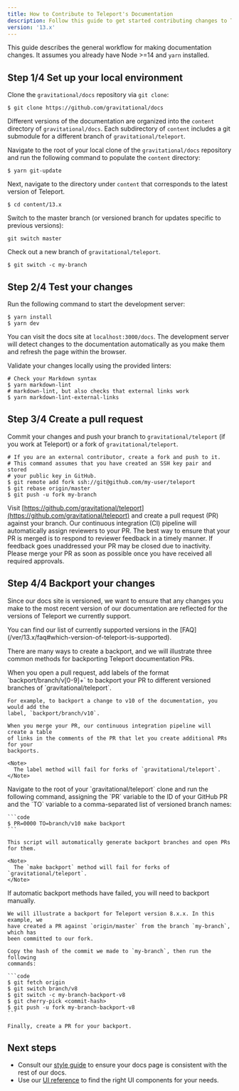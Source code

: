 ```yaml
---
title: How to Contribute to Teleport's Documentation
description: Follow this guide to get started contributing changes to Teleport's documentation
version: '13.x'
---
```


This guide describes the general workflow for making documentation changes.
It assumes you already have Node >=14 and `yarn` installed.

## Step 1/4 Set up your local environment

Clone the `gravitational/docs` repository via `git clone`:

```code
$ git clone https://github.com/gravitational/docs
```

Different versions of the documentation are organized into the `content`
directory of `gravitational/docs`. Each subdirectory of `content` includes a git
submodule for a different branch of `gravitational/teleport`.

Navigate to the root of your local clone of the `gravitational/docs` repository
and run the following command to populate the `content` directory:

```code
$ yarn git-update
```

Next, navigate to the directory under `content` that corresponds to the latest version of Teleport.

```code
$ cd content/13.x
```

Switch to the master branch (or versioned branch for updates specific to previous versions):

```code
git switch master
```

Check out a new branch of `gravitational/teleport`.

```code
$ git switch -c my-branch
```

## Step 2/4 Test your changes

Run the following command to start the development server:

```code
$ yarn install
$ yarn dev
```

You can visit the docs site at `localhost:3000/docs`. The development server
will detect changes to the documentation automatically as you make them and
refresh the page within the browser.

Validate your changes locally using the provided linters:

```code
# Check your Markdown syntax
$ yarn markdown-lint
# markdown-lint, but also checks that external links work
$ yarn markdown-lint-external-links
```

## Step 3/4 Create a pull request

Commit your changes and push your branch to `gravitational/teleport` (if you
work at Teleport) or a fork of `gravitational/teleport`.

```code
# If you are an external contributor, create a fork and push to it.
# This command assumes that you have created an SSH key pair and stored
# your public key in GitHub.
$ git remote add fork ssh://git@github.com/my-user/teleport
$ git rebase origin/master
$ git push -u fork my-branch
```

Visit [https://github.com/gravitational/teleport](https://github.com/gravitational/teleport) and create a pull request (PR)
against your branch. Our continuous integration (CI) pipeline will automatically
assign reviewers to your PR. The best way to ensure that your PR is merged is to
respond to reviewer feedback in a timely manner. If feedback goes unaddressed
your PR may be closed due to inactivity. Please merge your PR as soon as
possible once you have received all required approvals.

## Step 4/4 Backport your changes

Since our docs site is versioned, we want to ensure that any changes you make to
the most recent version of our documentation are reflected for the versions of
Teleport we currently support.

<Tip>
  You can find our list of currently supported versions in the [FAQ](/ver/13.x/faq#which-version-of-teleport-is-supported).
</Tip>

There are many ways to create a backport, and we will illustrate three common
methods for backporting Teleport documentation PRs.

<Tabs>
  <Tab title="Using GitHub Labels">
    When you open a pull request, add labels of the format `backport/branch/v[0-9]+`
    to backport your PR to different versioned branches of `gravitational/teleport`.

    For example, to backport a change to v10 of the documentation, you would add the
    label, `backport/branch/v10`.

    When you merge your PR, our continuous integration pipeline will create a table
    of links in the comments of the PR that let you create additional PRs for your
    backports.

    <Note>
      The label method will fail for forks of `gravitational/teleport`.
    </Note>
  </Tab>

  <Tab title="Using make">
    Navigate to the root of your `gravitational/teleport` clone and run the
    following command, assigning the `PR` variable to the ID of your GitHub PR and
    the `TO` variable to a comma-separated list of versioned branch names:

    ```code
    $ PR=0000 TO=branch/v10 make backport
    ```

    This script will automatically generate backport branches and open PRs for them.

    <Note>
      The `make backport` method will fail for forks of `gravitational/teleport`.
    </Note>
  </Tab>

  <Tab title="Manually">
    If automatic backport methods have failed, you will need to backport manually.

    We will illustrate a backport for Teleport version 8.x.x. In this example, we
    have created a PR against `origin/master` from the branch `my-branch`, which has
    been committed to our fork.

    Copy the hash of the commit we made to `my-branch`, then run the following
    commands:

    ```code
    $ git fetch origin
    $ git switch branch/v8
    $ git switch -c my-branch-backport-v8
    $ git cherry-pick <commit-hash>
    $ git push -u fork my-branch-backport-v8
    ```

    Finally, create a PR for your backport.
  </Tab>
</Tabs>

## Next steps

- Consult our [style guide](/ver/13.x/contributing/documentation/style-guide) to ensure your docs page is
  consistent with the rest of our docs.
- Use our [UI reference](/ver/13.x/contributing/documentation/reference) to find the right UI components for your needs.
